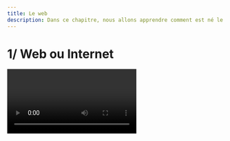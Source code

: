 ```yaml
---
title: Le web
description: Dans ce chapitre, nous allons apprendre comment est né le web et tenter de bien comprendre la différence entre web et Internet
---
```


# 1/ Web ou Internet

<Video id="GqD6AiaRo3U" />

# 2/ Le modèle client-serveur

Nous avons vu que deux ordinateurs en réseau peuvent s'échanger des données. Dans la plupart des cas ces échanges ne sont pas "symétriques" : en effet un ordinateur A va souvent se contenter de demander des ressources (fichiers contenant du texte, photos, vidéos, sons...) à un ordinateur B. L'ordinateur B va lui se contenter de fournir des ressources à tous les ordinateurs qui lui en feront la demande. On dira alors que l'ordinateur A (celui qui demande des ressources) est un client alors que l'ordinateur B (celui qui fournit les ressources) sera qualifié de serveur.

Le web est constitué de :

-   Serveurs qui hébergent les pages web.
-   Clients comme les navigateurs web qui demandent les pages web.

<Image src="https://i.imgur.com/NqzyIdk.png" width={600} height={600} />

Si vous tapez cette adresse :

```
http://google.fr
```

Votre machine va chercher à enrer en communication avec le serveur portant le nom "www.google.fr".

Une fois la liaison établie, le client et le serveur vont échanger des informations en dialoguant :

-   Le **client** : Bonjour www.google.fr (ou bonjour www se trouvant dans le domaine google.fr), pourrais-tu m'envoyer le fichier index.html stp ?
-   Le **serveur** : Ok client, voici le fichier index.html !
-   Le **client** : Je constate que des images et du code css sont utilisés, peux-tu me les envoyer stp ?
-   Le **serveur** : Bien sur : les voici !

# 3/ Le protocole HTTP

Dans le web, le client échange de nombreuses informations avec le serveur, les pages web bien sûr, mais également :

-   Des informations sur le navigateur
-   Des données d'identification (cookies, ...)
-   La langue du contenu...

Ces données sont codifiées par le protocole HTTP ou HTTPS dans le cas d'échanges sécurisés ( mots de passe, paiements...).

Le client effectue des demandes au serveur comme :

-   **GET** : demande d'une page
-   **POST** : transmission de données (formulaire, ...)
-   **DELETE** : supression d'une ressource du serveur

Les informations nécessaires à la requête sont placées dans des en-têtes un peu comme si les messages étaient placés dans une enveloppe.

Voici la requête HTTP (un extrait) envoyée pour demander la page :

```
https://fr.wikipedia.org/wiki/Hypertext_Transfer_Protocol
```

En cliquant sur le lien du moteur de recherche www.qwant.com.

La première ligne indique le type de requête (GET, POST...), l'adresse de la ressource, et la version du protocole.

```
GET /wiki/Hypertext_Transfer_Protocol HTTP/2
Host: fr.wikipedia.org
User-Agent: Mozilla/5.0 (X11; Linux x86_64; rv:80.0) Gecko/20100101 Firefox/80.0
Accept: text/html,application/xhtml+xml,application/xml;q=0.9,image/webp,*/*;q=0.8
Accept-Language: fr,fr-FR;q=0.8,en-US;q=0.5,en;q=0.3
...
Referer: https://www.qwant.com/
...
Cookie: WMF-Last-Access=14-Sep-2020; WMF-Last-Access-Global=14-Sep-2020; GeoIP=FR:PAC:Nice:43.71:7.26:v4;
...
```

# 4/ L'URL

Dans la barre d'adresse de votre navigateur web vous trouverez, quand vous visitez un site, des choses du genre :

```
info-galilee.fr
```

C'est une **URL**.

Une **URL (Uniform Resource Locator)** permet d'identifier une ressource (par exemple un fichier) sur un réseau.

L'URL indique « l'endroit » où se trouve une ressource sur un ordinateur. Un fichier peut se trouver dans un dossier qui peut lui-même se trouver dans un autre dossier... On parle d'une structure en arborescence, car elle ressemble à un arbre à l'envers :

<Image src="" width={600} height={600} />

# 5/ Les moteurs de recherche

<Video id="iKMm6SXO0wA" />
